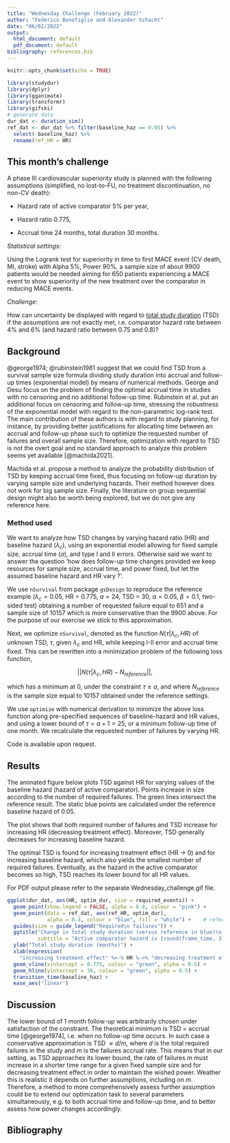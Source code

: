 ---
title: "Wednesday Challenge (February 2022)"
author: "Federico Bonofiglio and Alexander Schacht"
date: "06/02/2022"
output:
  html_document: default
  pdf_document: default
bibliography: references.bib
---

```{r setup, include=FALSE}
knitr::opts_chunk$set(echo = TRUE)
```

```{r load data, echo = FALSE, results= FALSE, message = FALSE}
library(studydur)
library(dplyr)
library(gganimate)
library(transformr)
library(gifski)
# generate data
dur_dat <- duration_sim()
ref_dat <- dur_dat %>% filter(baseline_haz == 0.05) %>%
  select(-baseline_haz) %>%
  rename(ref_HR = HR)

```

## This month's challenge

A phase III cardiovascular superiority study is planned with the following assumptions (simplified, no lost-to-FU, no treatment discontinuation, no non-CV death):

-   Hazard rate of active comparator 5% per year,

-   Hazard ratio 0.775,

-   Accrual time 24 months, total duration 30 months.

*Statistical settings:*

Using the Logrank test for superiority in time to first MACE event (CV death, MI, stroke) with Alpha 5%, Power 90%, a sample size of about 9900 patients would be needed aiming for 650 patients experiencing a MACE event to show superiority of the new treatment over the comparator in reducing MACE events.

*Challenge*:

How can uncertainty be displayed with regard to [total study duration]{.ul} (TSD) if the assumptions are not exactly met, i.e. comparator hazard rate between 4% and 6% (and hazard ratio between 0.75 and 0.8)?

## Background

@george1974; @rubinstein1981 suggest that we could find TSD from a survival sample size formula dividing study duration into accrual and follow-up times (exponential model) by means of numerical methods. George and Desu focus on the problem of finding the optimal accrual time in studies with no censoring and no additional follow-up time. Rubinstein et al. put an additional focus on censoring and follow-up time, stressing the robustness of the exponential model with regard to the non-parametric log-rank test. The main contribution of these authors is with regard to study planning, for instance, by providing better justifications for allocating time between an accrual and follow-up phase such to optimize the requested number of failures and overall sample size. Therefore, optimization with regard to TSD is not the overt goal and no standard approach to analyze this problem seems yet available [@machida2021].

Machida et al. propose a method to analyze the probability distribution of TSD by keeping accrual time fixed, thus focusing on follow-up duration by varying sample size and underlying hazards. Their method however does not work for big sample size. Finally, the literature on group sequential design might also be worth being explored, but we do not give any reference here.

### Method used

We want to analyze how TSD changes by varying hazard ratio (HR) and baseline hazard ($\lambda_c$), using an exponential model allowing for fixed sample size, accrual time ($a$), and type I and II errors. Otherwise said we want to answer the question 'how does follow-up time changes provided we keep resources for sample size, accrual time, and power fixed, but let the assumed baseline hazard and HR vary ?'.

We use `nSurvival` from package `gsDesign` to reproduce the reference example ($\lambda_c = 0.05$, HR = 0.775, $a = 24$, TSD = 30, $\alpha = 0.05$, $\beta = 0.1$, two-sided test) obtaining a number of requested failure equal to 651 and a sample size of 10157 which is more conservative than the 9900 above. For the purpose of our exercise we stick to this approximation.

Next, we optimize `nSurvival`, denoted as the function $N(\tau| \lambda_c, HR)$ of unknown TSD, $\tau$, given $\lambda_c$ and HR, while keeping I-II error and accrual time fixed. This can be rewritten into a minimization problem of the following loss function,

$$
|| N(\tau | \lambda_c, HR) - N_{reference} ||,
$$

which has a minimum at 0, under the constraint $\tau \geq a$, and where $N_{reference}$ is the sample size equal to 10157 obtained under the reference settings.

We use `optimize` with numerical derivation to minimize the above loss function along pre-specified sequences of baseline-hazard and HR values, and using a lower bound of $\tau = a +1 = 25$, or a minimum follow-up time of one month. We recalculate the requested number of failures by varying HR.

Code is available upon request.

## Results

The animated figure below plots TSD against HR for varying values of the baseline hazard (hazard of active comparator). Points increase in size according to the number of required failures. The green lines intersect the reference result. The static blue points are calculated under the reference baseline hazard of 0.05.

The plot shows that both required number of failures and TSD increase for increasing HR (decreasing treatment effect). Moreover, TSD generally decreases for increasing baseline hazard.

The optimal TSD is found for increasing treatment effect (HR -> 0) and for increasing baseline hazard, which also yields the smallest number of required failures. Eventually, as the hazard in the active comparator becomes so high, TSD reaches its lower bound for all HR values.

For PDF output please refer to the separate Wednesday_challenge.gif file.

```{r mainplot, echo=FALSE, message = FALSE}
ggplot(dur_dat, aes(HR, optim_dur, size = required_events)) +
  geom_point(show.legend = FALSE, alpha = 0.8, colour = "pink") +
  geom_point(data = ref_dat, aes(ref_HR, optim_dur),
             alpha = 0.4, colour = "blue", fill = "white") +    # reference background
  guides(size = guide_legend("Required\n failures")) +
  ggtitle("Change in total study duration (versus reference in blue)\n by varying of assumed HR and active comparator hazard\n (Author: Federico Bonofiglio)",
          subtitle = "Active comparator hazard is {round(frame_time, 3)}") +
  ylab("Total study duration (months)") +
  xlab(expression(
    "increasing treatment effect" %<-% HR %->% "decreasing treatment effect" )) +
  geom_vline(xintercept = 0.775, colour = "green", alpha = 0.5) +
  geom_hline(yintercept = 30, colour = "green", alpha = 0.5) +
  transition_time(baseline_haz) +
  ease_aes('linear')


```

## Discussion

The lower bound of 1 month follow-up was arbitrarily chosen under satisfaction of the constraint. The theoretical minimum is TSD = accrual time [@george1974], i.e. when no follow-up time occurs. In such case a conservative approximation is TSD $\approx d/m$, where $d$ is the total required failures in the study and $m$ is the failures accrual rate. This means that in our setting, as TSD approaches its lower bound, the rate of failures $m$ must increase in a shorter time range for a given fixed sample size and for decreasing treatment effect in order to maintain the wished power. Weather this is realistic it depends on further assumptions, including on $m$. Therefore, a method to more comprehensively assess further assumption could be to extend our optimization task to several parameters simultaneously, e.g. to both accrual time and follow-up time, and to better assess how power changes accordingly.

## Bibliography
